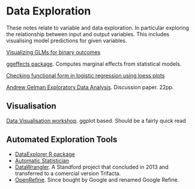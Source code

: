 # Data Exploration

These notes relate to variable and data exploration. In particular exploring the relationship between input and output variables. This includes visualising model predictions for given variables.

[Visualizing GLMs for binary outcomes](http://ddar.datavis.ca/pages/extra/titanic-glm-ex.pdf)

[ggeffects package](https://strengejacke.github.io/ggeffects/index.html). Computes marginal effects from statistical models.

[Checking functional form in logistic regression using loess plots](https://thestatsgeek.com/2014/09/13/checking-functional-form-in-logistic-regression-using-loess/)

[Andrew Gelman Exploratory Data Analysis](http://www.stat.columbia.edu/~gelman/research/published/p755.pdf). Discussion paper. 22pp.

## Visualisation

[Data Visualisation workshop](http://stulp.gmw.rug.nl/21-03-2019/ggplotworkshop/). ggplot based. Should be a fairly quick read 

## Automated Exploration Tools

+ [DataExplorer R package](https://blog.revolutionanalytics.com/2018/02/dataexplorer.html)
+ [Automatic Statistician](https://www.automaticstatistician.com/index/)
+ [DataWrangler](http://vis.stanford.edu/wrangler/). A Standford project that concluded in 2013 and transferred to a comercial version Trifacta.
+ [OpenRefine](http://openrefine.org/). Since bought by Google and renamed Google Refine.